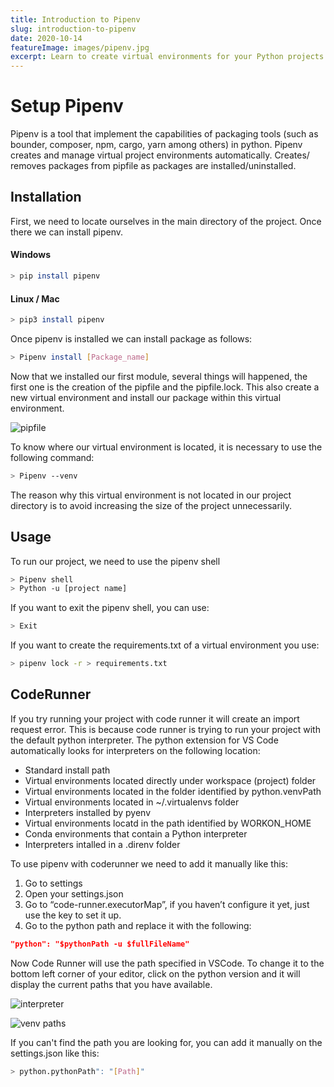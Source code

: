 ```yaml
---
title: Introduction to Pipenv
slug: introduction-to-pipenv
date: 2020-10-14
featureImage: images/pipenv.jpg
excerpt: Learn to create virtual environments for your Python projects.
---
```


# Setup Pipenv

Pipenv is a tool that implement the capabilities of packaging tools (such as bounder, composer, npm, cargo, yarn among others) in python.
Pipenv creates and manage virtual project environments automatically. Creates/ removes packages from pipfile as packages are installed/uninstalled.

## Installation

First, we need to locate ourselves in the main directory of the project. Once there we can install pipenv.

#### Windows

```bash
> pip install pipenv
```

#### Linux / Mac

```bash
> pip3 install pipenv
```

Once pipenv is installed we can install package as follows:

```bash
> Pipenv install [Package_name]
```

Now that we installed our first module, several things will happened, the first one is the creation of the pipfile and the pipfile.lock. This also create a new virtual environment and install our package within this virtual environment.

![pipfile](images/pipfile.png)

To know where our virtual environment is located, it is necessary to use the following command:

```bash
> Pipenv --venv
```

The reason why this virtual environment is not located in our project directory is to avoid increasing the size of the project unnecessarily.

## Usage

To run our project, we need to use the pipenv shell

```bash
> Pipenv shell
> Python -u [project name]
```

If you want to exit the pipenv shell, you can use:

```bash
> Exit
```

If you want to create the requirements.txt of a virtual environment you use:

```bash
> pipenv lock -r > requirements.txt
```

## CodeRunner

If you try running your project with code runner it will create an import request error. This is because code runner is trying to run your project with the default python interpreter.
The python extension for VS Code automatically looks for interpreters on the following location:

- Standard install path
- Virtual environments located directly under workspace (project) folder
- Virtual environments located in the folder identified by python.venvPath
- Virtual environments located in ~/.virtualenvs folder
- Interpreters installed by pyenv
- Virtual environments locatd in the path identified by WORKON_HOME
- Conda environments that contain a Python interpreter
- Interpreters intalled in a .direnv folder

To use pipenv with coderunner we need to add it manually like this:

1. Go to settings
2. Open your settings.json
3. Go to “code-runner.executorMap”, if you haven’t configure it yet, just use the key to set it up.
4. Go to the python path and replace it with the following:

```json
"python": "$pythonPath -u $fullFileName"
```

Now Code Runner will use the path specified in VSCode. To change it to the bottom left corner of your editor, click on the python version and it will display the current paths that you have available.

![interpreter](images/interpreter.png)

![venv paths](images/venv_paths.png)

If you can't find the path you are looking for, you can add it manually on the settings.json like this:

```bash
> python.pythonPath": "[Path]"
```
